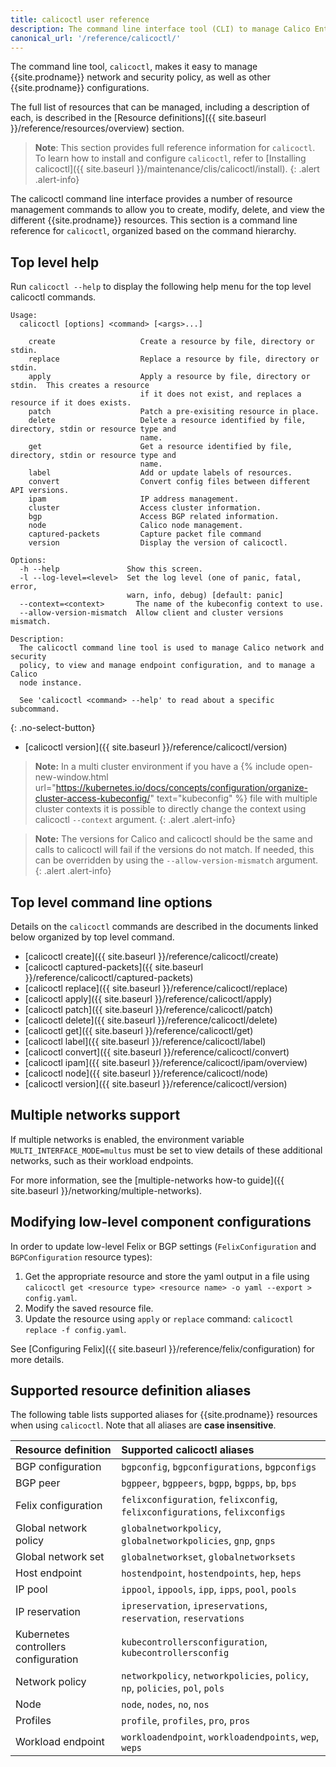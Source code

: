 ```yaml
---
title: calicoctl user reference
description: The command line interface tool (CLI) to manage Calico Enterprise network and security policy.
canonical_url: '/reference/calicoctl/'
---
```


The command line tool, `calicoctl`, makes it easy to manage {{site.prodname}}
network and security policy, as well as other {{site.prodname}} configurations.

The full list of resources that can be managed, including a description of each,
is described in the [Resource definitions]({{ site.baseurl }}/reference/resources/overview)
section.

> **Note**: This section provides full reference information for `calicoctl`. To learn
> how to install and configure `calicoctl`, refer to
> [Installing calicoctl]({{ site.baseurl }}/maintenance/clis/calicoctl/install).
{: .alert .alert-info}

The calicoctl command line interface provides a number of resource management
commands to allow you to create, modify, delete, and view the different
{{site.prodname}} resources. This section is a command line reference for
`calicoctl`, organized based on the command hierarchy.

## Top level help

Run `calicoctl --help` to display the following help menu for the top level
calicoctl commands.

```
Usage:
  calicoctl [options] <command> [<args>...]

    create                   Create a resource by file, directory or stdin.
    replace                  Replace a resource by file, directory or stdin.
    apply                    Apply a resource by file, directory or stdin.  This creates a resource
                             if it does not exist, and replaces a resource if it does exists.
    patch                    Patch a pre-exisiting resource in place.
    delete                   Delete a resource identified by file, directory, stdin or resource type and
                             name.
    get                      Get a resource identified by file, directory, stdin or resource type and
                             name.
    label                    Add or update labels of resources.
    convert                  Convert config files between different API versions.
    ipam                     IP address management.
    cluster                  Access cluster information.
    bgp                      Access BGP related information.
    node                     Calico node management.
    captured-packets         Capture packet file command
    version                  Display the version of calicoctl.

Options:
  -h --help               Show this screen.
  -l --log-level=<level>  Set the log level (one of panic, fatal, error,
                          warn, info, debug) [default: panic]
  --context=<context>	    The name of the kubeconfig context to use.
  --allow-version-mismatch  Allow client and cluster versions mismatch.

Description:
  The calicoctl command line tool is used to manage Calico network and security
  policy, to view and manage endpoint configuration, and to manage a Calico
  node instance.

  See 'calicoctl <command> --help' to read about a specific subcommand.
```
{: .no-select-button}
-  [calicoctl version]({{ site.baseurl }}/reference/calicoctl/version)


> **Note:** In a multi cluster environment if you have a {% include open-new-window.html url="https://kubernetes.io/docs/concepts/configuration/organize-cluster-access-kubeconfig/" text="kubeconfig" %} file with multiple cluster contexts it is possible to directly change the context using calicoctl `--context` argument.
{: .alert .alert-info}

> **Note:** The versions for Calico and calicoctl should be the same and calls to calicoctl will fail if the versions do not match. If needed, this can be overridden by using the `--allow-version-mismatch` argument.
{: .alert .alert-info}

## Top level command line options

Details on the `calicoctl` commands are described in the documents linked below
organized by top level command.

-  [calicoctl create]({{ site.baseurl }}/reference/calicoctl/create)
-  [calicoctl captured-packets]({{ site.baseurl }}/reference/calicoctl/captured-packets)
-  [calicoctl replace]({{ site.baseurl }}/reference/calicoctl/replace)
-  [calicoctl apply]({{ site.baseurl }}/reference/calicoctl/apply)
-  [calicoctl patch]({{ site.baseurl }}/reference/calicoctl/patch)
-  [calicoctl delete]({{ site.baseurl }}/reference/calicoctl/delete)
-  [calicoctl get]({{ site.baseurl }}/reference/calicoctl/get)
-  [calicoctl label]({{ site.baseurl }}/reference/calicoctl/label)
-  [calicoctl convert]({{ site.baseurl }}/reference/calicoctl/convert)
-  [calicoctl ipam]({{ site.baseurl }}/reference/calicoctl/ipam/overview)
-  [calicoctl node]({{ site.baseurl }}/reference/calicoctl/node)
-  [calicoctl version]({{ site.baseurl }}/reference/calicoctl/version)

## Multiple networks support

If multiple networks is enabled, the environment variable `MULTI_INTERFACE_MODE=multus` must be set to view details of these additional networks, 
such as their workload endpoints.

For more information, see the [multiple-networks how-to guide]({{ site.baseurl }}/networking/multiple-networks).

## Modifying low-level component configurations

In order to update low-level Felix or BGP settings (`FelixConfiguration` and `BGPConfiguration` resource types):
1. Get the appropriate resource and store the yaml output in a file using `calicoctl get <resource type> <resource name> -o yaml --export > config.yaml`.
1. Modify the saved resource file.
1. Update the resource using `apply` or `replace` command: `calicoctl replace -f config.yaml`.

See [Configuring Felix]({{ site.baseurl }}/reference/felix/configuration) for more details.

## Supported resource definition aliases

The following table lists supported aliases for {{site.prodname}} resources when using `calicoctl`. Note that all aliases
are **case insensitive**.

| Resource definition                  | Supported calicoctl aliases                                  |
| :----------------------------------- | :----------------------------------------------------------- |
| BGP configuration                    | `bgpconfig`, `bgpconfigurations`, `bgpconfigs`               |
| BGP peer                             | `bgppeer`, `bgppeers`, `bgpp`, `bgpps`, `bp`, `bps`          |
| Felix configuration                  | `felixconfiguration`, `felixconfig`, `felixconfigurations`, `felixconfigs` |
| Global network policy                | `globalnetworkpolicy`, `globalnetworkpolicies`, `gnp`, `gnps` |
| Global network set                   | `globalnetworkset`, `globalnetworksets`                      |
| Host endpoint                        | `hostendpoint`, `hostendpoints`, `hep`, `heps`               |
| IP pool                              | `ippool`, `ippools`, `ipp`, `ipps`, `pool`, `pools`          |
| IP reservation                       | `ipreservation`, `ipreservations`, `reservation`, `reservations` |
| Kubernetes controllers configuration | `kubecontrollersconfiguration`, `kubecontrollersconfig`      |
| Network policy                       | `networkpolicy`, `networkpolicies`, `policy`, `np`, `policies`, `pol`, `pols` |
| Node                                 | `node`, `nodes`, `no`, `nos`                                 |
| Profiles                             | `profile`, `profiles`, `pro`, `pros`                         |
| Workload endpoint                    | `workloadendpoint`, `workloadendpoints`, `wep`, `weps`       |
